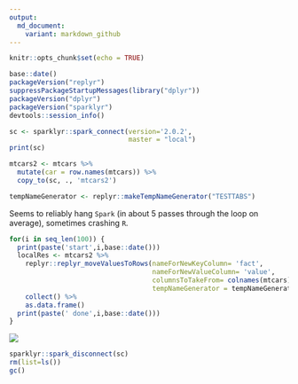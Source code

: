 ```yaml
---
output:
  md_document:
    variant: markdown_github
---
```


<!-- README.md is generated from README.Rmd. Please edit that file -->

```r
knitr::opts_chunk$set(echo = TRUE)
```

```r
base::date()
packageVersion("replyr")
suppressPackageStartupMessages(library("dplyr"))
packageVersion("dplyr")
packageVersion("sparklyr")
devtools::session_info()

sc <- sparklyr::spark_connect(version='2.0.2', 
                              master = "local")
print(sc)

mtcars2 <- mtcars %>%
  mutate(car = row.names(mtcars)) %>%
  copy_to(sc, ., 'mtcars2')

tempNameGenerator <- replyr::makeTempNameGenerator("TESTTABS")
```

Seems to reliably hang `Spark` (in about 5 passes through the loop on average), sometimes crashing `R`.

```r
for(i in seq_len(100)) {
  print(paste('start',i,base::date()))
  localRes <- mtcars2 %>%
    replyr::replyr_moveValuesToRows(nameForNewKeyColumn= 'fact', 
                                    nameForNewValueColumn= 'value', 
                                    columnsToTakeFrom= colnames(mtcars),
                                    tempNameGenerator = tempNameGenerator) %>%
    collect() %>%
    as.data.frame()
  print(paste(' done',i,base::date()))
}
```

![](crash.png)

```r
sparklyr::spark_disconnect(sc)
rm(list=ls())
gc()
```
